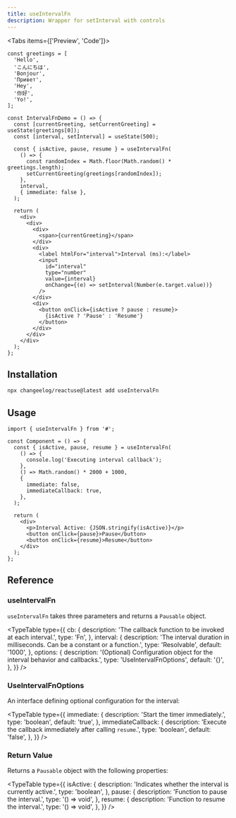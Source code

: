 ```yaml
---
title: useIntervalFn
description: Wrapper for setInterval with controls
---
```


<Tabs items={['Preview', 'Code']}>
  <Tab value="Preview">
    <IntervalFnDemo />
  </Tab>
  <Tab value="Code">
```tsx
const greetings = [
  'Hello',
  'こんにちは',
  'Bonjour',
  'Привет',
  'Hey',
  '你好',
  'Yo!',
];

const IntervalFnDemo = () => {
  const [currentGreeting, setCurrentGreeting] = useState(greetings[0]);
  const [interval, setInterval] = useState(500);

  const { isActive, pause, resume } = useIntervalFn(
    () => {
      const randomIndex = Math.floor(Math.random() * greetings.length);
      setCurrentGreeting(greetings[randomIndex]);
    },
    interval,
    { immediate: false },
  );

  return (
    <div>
      <div>
        <div>
          <span>{currentGreeting}</span>
        </div>
        <div>
          <label htmlFor="interval">Interval (ms):</label>
          <input
            id="interval"
            type="number"
            value={interval}
            onChange={(e) => setInterval(Number(e.target.value))}
          />
        </div>
        <div>
          <button onClick={isActive ? pause : resume}>
            {isActive ? 'Pause' : 'Resume'}
          </button>
        </div>
      </div>
    </div>
  );
};
```
  </Tab>
</Tabs>

## Installation

```bash
npx changeelog/reactuse@latest add useIntervalFn
```

## Usage

```tsx
import { useIntervalFn } from '#';

const Component = () => {
  const { isActive, pause, resume } = useIntervalFn(
    () => {
      console.log('Executing interval callback');
    },
    () => Math.random() * 2000 + 1000,
    {
      immediate: false,
      immediateCallback: true,
    },
  );

  return (
    <div>
      <p>Interval Active: {JSON.stringify(isActive)}</p>
      <button onClick={pause}>Pause</button>
      <button onClick={resume}>Resume</button>
    </div>
  );
};
```

## Reference

### useIntervalFn

`useIntervalFn` takes three parameters and returns a `Pausable` object.

<TypeTable
  type={{
    cb: {
      description: 'The callback function to be invoked at each interval.',
      type: 'Fn',
    },
    interval: {
      description:
        'The interval duration in milliseconds. Can be a constant or a function.',
      type: 'Resolvable<number>',
      default: '1000',
    },
    options: {
      description:
        '(Optional) Configuration object for the interval behavior and callbacks.',
      type: 'UseIntervalFnOptions',
      default: '{}',
    },
  }}
/>

### UseIntervalFnOptions

An interface defining optional configuration for the interval:

<TypeTable
  type={{
    immediate: {
      description: 'Start the timer immediately.',
      type: 'boolean',
      default: 'true',
    },
    immediateCallback: {
      description: 'Execute the callback immediately after calling `resume`.',
      type: 'boolean',
      default: 'false',
    },
  }}
/>

### Return Value

Returns a `Pausable` object with the following properties:

<TypeTable
  type={{
    isActive: {
      description: 'Indicates whether the interval is currently active.',
      type: 'boolean',
    },
    pause: {
      description: 'Function to pause the interval.',
      type: '() => void',
    },
    resume: {
      description: 'Function to resume the interval.',
      type: '() => void',
    },
  }}
/>

